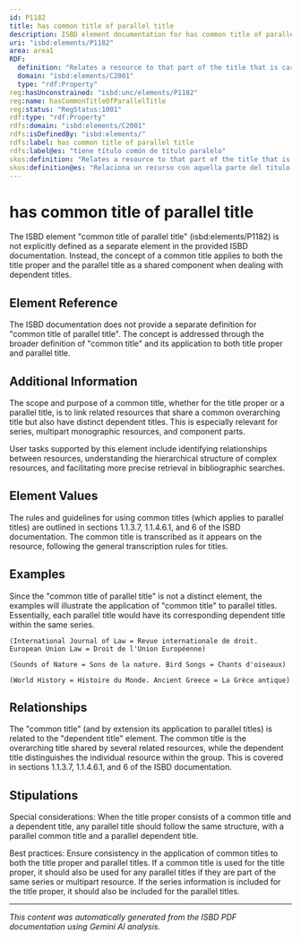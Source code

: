 ```yaml
---
id: P1182
title: has common title of parallel title
description: ISBD element documentation for has common title of parallel title
uri: "isbd:elements/P1182"
area: area1
RDF:
  definition: "Relates a resource to that part of the title that is carried by a group of related resources in addition to their different section titles, presented on the preferred source of information for the resource as an equivalent in another language or script."
  domain: "isbd:elements/C2001"
  type: "rdf:Property"
reg:hasUnconstrained: "isbd:unc/elements/P1182"
reg:name: hasCommonTitleOfParallelTitle
reg:status: "RegStatus:1001"
rdf:type: "rdf:Property"
rdfs:domain: "isbd:elements/C2001"
rdfs:isDefinedBy: "isbd:elements/"
rdfs:label: has common title of parallel title
rdfs:label@es: "tiene título común de título paralelo"
skos:definition: "Relates a resource to that part of the title that is carried by a group of related resources in addition to their different section titles, presented on the preferred source of information for the resource as an equivalent in another language or script."
skos:definition@es: "Relaciona un recurso con aquella parte del título que es común a un grupo de recursos relacionados, que además tiene sus diferentes títulos de sección, presentado como equivalente en otra lengua o escritura en la fuente de información preferida del recurso."
---
```

# has common title of parallel title

The ISBD element "common title of parallel title" (isbd:elements/P1182) is not explicitly defined as a separate element in the provided ISBD documentation.  Instead, the concept of a common title applies to both the title proper and the parallel title as a shared component when dealing with dependent titles.

## Element Reference

The ISBD documentation does not provide a separate definition for "common title of parallel title". The concept is addressed through the broader definition of "common title" and its application to both title proper and parallel title.

## Additional Information

The scope and purpose of a common title, whether for the title proper or a parallel title, is to link related resources that share a common overarching title but also have distinct dependent titles. This is especially relevant for series, multipart monographic resources, and component parts.

User tasks supported by this element include identifying relationships between resources, understanding the hierarchical structure of complex resources, and facilitating more precise retrieval in bibliographic searches.

## Element Values

The rules and guidelines for using common titles (which applies to parallel titles) are outlined in sections 1.1.3.7, 1.1.4.6.1, and 6 of the ISBD documentation. The common title is transcribed as it appears on the resource, following the general transcription rules for titles.

## Examples

Since the "common title of parallel title" is not a distinct element, the examples will illustrate the application of "common title" to parallel titles.  Essentially, each parallel title would have its corresponding dependent title within the same series.


```
(International Journal of Law = Revue internationale de droit. European Union Law = Droit de l'Union Européenne)
```

```
(Sounds of Nature = Sons de la nature. Bird Songs = Chants d'oiseaux)
```

```
(World History = Histoire du Monde. Ancient Greece = La Grèce antique)
```

## Relationships

The "common title" (and by extension its application to parallel titles) is related to the "dependent title" element. The common title is the overarching title shared by several related resources, while the dependent title distinguishes the individual resource within the group.  This is covered in sections 1.1.3.7, 1.1.4.6.1, and 6 of the ISBD documentation.

## Stipulations

Special considerations:  When the title proper consists of a common title and a dependent title, any parallel title should follow the same structure, with a parallel common title and a parallel dependent title.


Best practices:  Ensure consistency in the application of common titles to both the title proper and parallel titles. If a common title is used for the title proper, it should also be used for any parallel titles if they are part of the same series or multipart resource.  If the series information is included for the title proper, it should also be included for the parallel titles.


---

*This content was automatically generated from the ISBD PDF documentation using Gemini AI analysis.*
